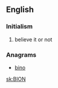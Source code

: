 ==English==

===Initialism===
{{rfc-header|Initialism}}
{{head|en|initialism}}

# believe it or not

===Anagrams===
* [[bino#English|bino]] 

[[sk:BION]]